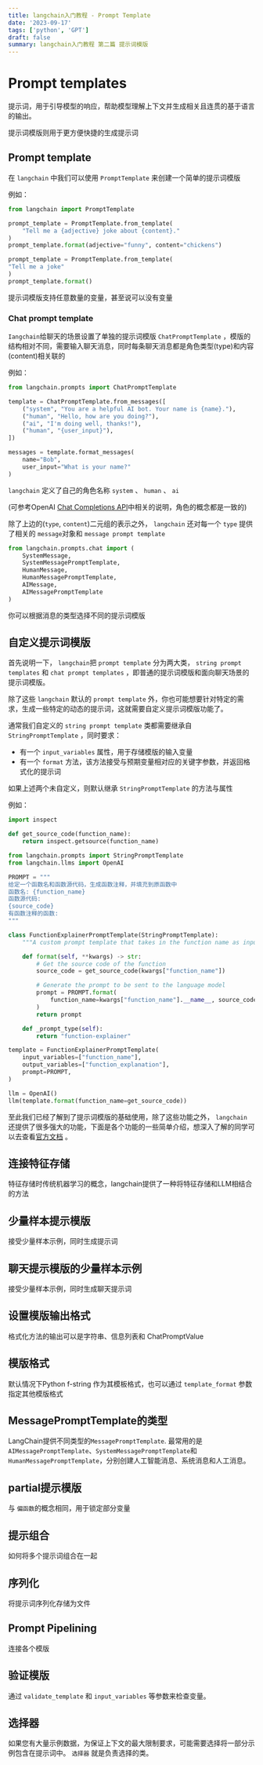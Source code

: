 ```yaml
---
title: langchain入门教程 - Prompt Template
date: '2023-09-17'
tags: ['python', 'GPT']
draft: false
summary: langchain入门教程 第二篇 提示词模版
---
```


# Prompt templates

提示词，用于引导模型的响应，帮助模型理解上下文并生成相关且连贯的基于语言的输出。

提示词模版则用于更方便快捷的生成提示词

## Prompt template

在 `langchain` 中我们可以使用 `PromptTemplate` 来创建一个简单的提示词模版

例如：

```python
from langchain import PromptTemplate

prompt_template = PromptTemplate.from_template(
    "Tell me a {adjective} joke about {content}."
)
prompt_template.format(adjective="funny", content="chickens")

prompt_template = PromptTemplate.from_template(
"Tell me a joke"
)
prompt_template.format()
```

提示词模版支持任意数量的变量，甚至说可以没有变量

### Chat prompt template

`Iangchain`给聊天的场景设置了单独的提示词模版 `ChatPromptTemplate` ，模版的结构相对不同，需要输入聊天消息，同时每条聊天消息都是角色类型(type)和内容(content)相关联的

例如：

```python
from langchain.prompts import ChatPromptTemplate

template = ChatPromptTemplate.from_messages([
    ("system", "You are a helpful AI bot. Your name is {name}."),
    ("human", "Hello, how are you doing?"),
    ("ai", "I'm doing well, thanks!"),
    ("human", "{user_input}"),
])

messages = template.format_messages(
    name="Bob",
    user_input="What is your name?"
)
```

 `langchain` 定义了自己的角色名称 `system` 、 `human` 、 `ai`

(可参考OpenAI [Chat Completions API](https://platform.openai.com/docs/guides/chat/introduction)中相关的说明，角色的概念都是一致的)

除了上边的(`type`, `content`)二元组的表示之外， `langchain` 还对每一个 `type` 提供了相关的 `message`对象和 `message prompt template`

```python
from langchain.prompts.chat import (
	SystemMessage,
	SystemMessagePromptTemplate,
	HumanMessage,
	HumanMessagePromptTemplate,
	AIMessage,
	AIMessagePromptTemplate
)
```

你可以根据消息的类型选择不同的提示词模版

## 自定义提示词模版

首先说明一下， `langchain`把 `prompt template` 分为两大类， `string prompt templates` 和  `chat prompt templates` ，即普通的提示词模版和面向聊天场景的提示词模版。

除了这些 `langchain` 默认的 `prompt template` 外，你也可能想要针对特定的需求，生成一些特定的动态的提示词，这就需要自定义提示词模版功能了。

通常我们自定义的 `string prompt template`  类都需要继承自 `StringPromptTemplate` ，同时要求：

- 有一个 `input_variables` 属性，用于存储模版的输入变量
- 有一个 `format` 方法，该方法接受与预期变量相对应的关键字参数，并返回格式化的提示词

如果上述两个未自定义，则默认继承 `StringPromptTemplate` 的方法与属性

例如：

```python
import inspect

def get_source_code(function_name):
    return inspect.getsource(function_name)

from langchain.prompts import StringPromptTemplate
from langchain.llms import OpenAI

PROMPT = """
给定一个函数名和函数源代码，生成函数注释，并填充到原函数中
函数名: {function_name}
函数源代码:
{source_code}
有函数注释的函数:
"""

class FunctionExplainerPromptTemplate(StringPromptTemplate):
    """A custom prompt template that takes in the function name as input, and formats the prompt template to provide the source code of the function."""

    def format(self, **kwargs) -> str:
        # Get the source code of the function
        source_code = get_source_code(kwargs["function_name"])

        # Generate the prompt to be sent to the language model
        prompt = PROMPT.format(
            function_name=kwargs["function_name"].__name__, source_code=source_code
        )
        return prompt

    def _prompt_type(self):
        return "function-explainer"

template = FunctionExplainerPromptTemplate(
    input_variables=["function_name"],
    output_variables=["function_explanation"],
    prompt=PROMPT,
)

llm = OpenAI()
llm(template.format(function_name=get_source_code))

```

至此我们已经了解到了提示词模版的基础使用，除了这些功能之外， `langchain` 还提供了很多强大的功能，下面是各个功能的一些简单介绍，想深入了解的同学可以去查看[官方文档](https://python.langchain.com/docs/modules/model_io/prompts/prompt_templates/connecting_to_a_feature_store) 。

## 连接特征存储

特征存储时传统机器学习的概念，langchain提供了一种将特征存储和LLM相结合的方法

## 少量样本提示模版

接受少量样本示例，同时生成提示词

## 聊天提示模版的少量样本示例

接受少量样本示例，同时生成聊天提示词

## 设置模版输出格式

格式化方法的输出可以是字符串、信息列表和 ChatPromptValue

## 模版格式

默认情况下Python f-string 作为其模板格式，也可以通过 `template_format` 参数指定其他模版格式

## MessagePromptTemplate的类型

LangChain提供不同类型的`MessagePromptTemplate`. 最常用的是`AIMessagePromptTemplate`、`SystemMessagePromptTemplate`和`HumanMessagePromptTemplate`，分别创建人工智能消息、系统消息和人工消息。

## partial提示模版

与 `偏函数`的概念相同，用于锁定部分变量

## 提示组合

如何将多个提示词组合在一起

## 序列化

将提示词序列化存储为文件

## Prompt Pipelining

连接各个模版

## 验证模版

通过 `validate_template` 和 `input_variables` 等参数来检查变量。

## 选择器

如果您有大量示例数据，为保证上下文的最大限制要求，可能需要选择将一部分示例包含在提示词中。 `选择器` 就是负责选择的类。
